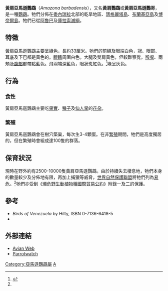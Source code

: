 {{Speciesbox
| name = 黃肩亞馬遜鸚鵡
| status = VU
| status_system = iucn3.1
| status_ref = <ref name=IUCN>{{IUCN2009|assessors=BirdLife International|year=2008|id=142705|title=Amazona barbadensis|downloaded=2009-05-28}}</ref>
| trend = down
| image = Amazona barbadensis -pet-side-4a.jpg
| image_width = 250px
| genus = Amazona
| species = barbadensis
| authority = ([[Johann_Friedrich_Gmelin|Gmelin]], 1788)
}}

'''黃肩亞馬遜鸚鵡'''（''Amazona barbadensis''），又名'''黃肩鸚鵡'''或'''黃肩亞馬遜鸚哥'''，是一種[[鸚鵡|鸚鵡]]。牠們分佈在[[委內瑞拉|委內瑞拉]]北部的乾旱地區、[[瑪格麗塔島|瑪格麗塔島]]、[[布蘭基亞島|布蘭基亞島]]及[[博奈爾島|博奈爾島]]。牠們已從[[阿魯巴|阿魯巴]]及[[庫拉索|庫拉索]][[滅絕|滅絕]]。

==特徵==
黃肩亞馬遜鸚鵡主要呈綠色，長約33厘米。牠們的前額及眼端白色，冠、眼部、耳底及下巴都是黃色的。[[眼睛|眼睛]]周圍白色。大腿及雙肩黃色，但較難察覺。[[喉嚨|喉嚨]]、兩頰及[[腹部|腹部]]都帶點藍色。飛羽端深藍色，眼狀斑紅色。<ref name = BLI-1677>{{cite web| publisher =BirdLife International (2008) |url = http://www.birdlife.org/datazone/species/index.html?action=SpcHTMDetails.asp&sid=1677&m=0 |title = Species factsheet: ''Amazona barbadensis'' | accessdate = 22 August 2008}}</ref>喙呈灰色。

==行為==
===食性===
黃肩亞馬遜鸚鵡主要吃[[果實|果實]]、[[種子|種子]]及[[仙人掌|仙人掌]]的[[花朵|花朵]]。

===繁殖===
黃肩亞馬遜鸚鵡會在樹穴築巢，每次生3-4顆蛋。在非[[繁殖|繁殖]]期間，牠們是高度獨居的，但在繁殖時會組成達100隻的群落。

==保育狀況==
現時在野外約有2500-10000隻黃肩亞馬遜鸚鵡。由於持續失去棲息地，牠們本身的數量較少及分佈地有限，再加上捕獵等威脅，[[世界自然保護聯盟|世界自然保護聯盟]]將牠們列為[[易危|易危]]。<ref name=IUCN/>牠們亦受到《[[瀕危野生動植物種國際貿易公約|瀕危野生動植物種國際貿易公約]]》附錄一及二的保護。

==參考==
{{reflist}}
* ''Birds of Venezuela'' by Hilty, ISBN 0-7136-6418-5
* {{Cite web|url=http://www.irf.org/bbarden.htm|author=Island Resource Foundation|title=Threatened and Endangered Birds of the Insular Caribbean, Yellow-shouldered Amazon, ''Amazona barbadensis''|accessdate=2006-06-05|deadurl=yes|archiveurl=https://web.archive.org/web/20041204192025/http://www.irf.org/bbarden.htm|archivedate=2004-12-04}}

==外部連結==
* [https://web.archive.org/web/20110810093622/http://www.avianweb.com/yellowshoulderedamazon.html  Avian Web]
* [https://web.archive.org/web/20170704014431/http://www.parrotwatch.org/ Parrotwatch]
{{Taxonbar|from=Q918170}}

[[Category:亞馬遜鸚鵡屬|Category:亞馬遜鸚鵡屬]]
[[Category:1788年描述的鸟类|A]]